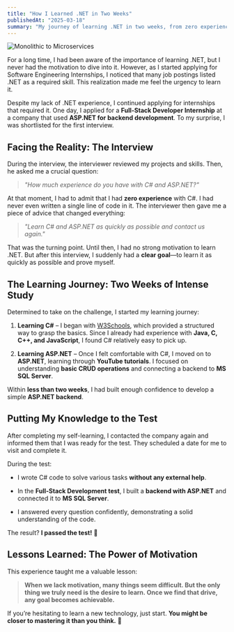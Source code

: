 ```yaml
---
title: "How I Learned .NET in Two Weeks"
publishedAt: "2025-03-18"
summary: "My journey of learning .NET in two weeks, from zero experience to passing a Full-Stack Developer Internship test, proving that motivation is the key to mastering new skills."
---
```


<img src="/dotnet-learnin-journey.png" alt="Monolithic to Microservices" />

For a long time, I had been aware of the importance of learning .NET, but I never had the motivation to dive into it. However, as I started applying for Software Engineering Internships, I noticed that many job postings listed .NET as a required skill. This realization made me feel the urgency to learn it.

Despite my lack of .NET experience, I continued applying for internships that required it. One day, I applied for a **Full-Stack Developer Internship** at a company that used **ASP.NET for backend development**. To my surprise, I was shortlisted for the first interview.

## Facing the Reality: The Interview

During the interview, the interviewer reviewed my projects and skills. Then, he asked me a crucial question:

> _"How much experience do you have with C# and ASP.NET?"_

At that moment, I had to admit that I had **zero experience** with C#. I had never even written a single line of code in it. The interviewer then gave me a piece of advice that changed everything:

> _"Learn C# and ASP.NET as quickly as possible and contact us again."_

That was the turning point. Until then, I had no strong motivation to learn .NET. But after this interview, I suddenly had a **clear goal**—to learn it as quickly as possible and prove myself.

## The Learning Journey: Two Weeks of Intense Study

Determined to take on the challenge, I started my learning journey:

1. **Learning C#** – I began with [W3Schools](https://www.w3schools.com/cs/), which provided a structured way to grasp the basics. Since I already had experience with **Java, C, C++, and JavaScript**, I found C# relatively easy to pick up.

2. **Learning ASP.NET** – Once I felt comfortable with C#, I moved on to **ASP.NET**, learning through **YouTube tutorials**. I focused on understanding **basic CRUD operations** and connecting a backend to **MS SQL Server**.

Within **less than two weeks**, I had built enough confidence to develop a simple **ASP.NET backend**.

## Putting My Knowledge to the Test

After completing my self-learning, I contacted the company again and informed them that I was ready for the test. They scheduled a date for me to visit and complete it.

During the test:

- I wrote C# code to solve various tasks **without any external help**.

- In the **Full-Stack Development test**, I built a **backend with ASP.NET** and connected it to **MS SQL Server**.

- I answered every question confidently, demonstrating a solid understanding of the code.

The result? **I passed the test!** 🎉

## Lessons Learned: The Power of Motivation

This experience taught me a valuable lesson:

> **When we lack motivation, many things seem difficult. But the only thing we truly need is the desire to learn. Once we find that drive, any goal becomes achievable.**

If you’re hesitating to learn a new technology, just start. **You might be closer to mastering it than you think.** 🚀
